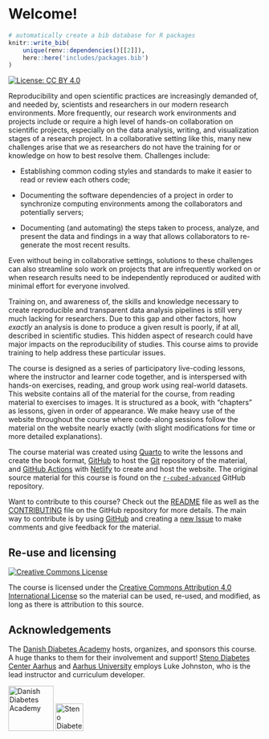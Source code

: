 # Welcome! {.unnumbered}

```r
# automatically create a bib database for R packages
knitr::write_bib(
    unique(renv::dependencies()[[2]]),
    here::here('includes/packages.bib')
)
```

[![License: CC BY
4.0](https://img.shields.io/badge/License-CC%20BY%204.0-lightgrey.svg)](https://creativecommons.org/licenses/by/4.0/)

Reproducibility and open scientific practices are increasingly demanded
of, and needed by, scientists and researchers in our modern research
environments. More frequently, our research work environments and
projects include or require a high level of hands-on collaboration on
scientific projects, especially on the data analysis, writing, and
visualization stages of a research project. In a collaborative setting
like this, many new challenges arise that we as researchers do not have
the training for or knowledge on how to best resolve them. Challenges
include:

-   Establishing common coding styles and standards to make it easier to
    read or review each others code;

-   Documenting the software dependencies of a project in order to
    synchronize computing environments among the collaborators and
    potentially servers;

-   Documenting (and automating) the steps taken to process, analyze,
    and present the data and findings in a way that allows collaborators
    to re-generate the most recent results.

Even without being in collaborative settings, solutions to these
challenges can also streamline solo work on projects that are
infrequently worked on or when research results need to be independently
reproduced or audited with minimal effort for everyone involved.

Training on, and awareness of, the skills and knowledge necessary to
create reproducible and transparent data analysis pipelines is still
very much lacking for researchers. Due to this gap and other factors,
how *exactly* an analysis is done to produce a given result is poorly,
if at all, described in scientific studies. This hidden aspect of
research could have major impacts on the reproducibility of studies.
This course aims to provide training to help address these particular
issues.

The course is designed as a series of participatory live-coding lessons,
where the instructor and learner code together, and is interspersed with
hands-on exercises, reading, and group work using real-world datasets.
This website contains all of the material for the course, from reading
material to exercises to images. It is structured as a book, with
"chapters" as lessons, given in order of appearance. We make heavy use
of the website throughout the course where code-along sessions follow
the material on the website nearly exactly (with slight modifications
for time or more detailed explanations).

The course material was created using [Quarto](https://quarto.org/) to
write the lessons and create the book format,
[GitHub](https://github.com/) to host the [Git](https://git-scm.com/)
repository of the material, and [GitHub
Actions](https://github.com/features/actions) with
[Netlify](https://www.netlify.com/) to create and host the website. The
original source material for this course is found on the
[`r-cubed-advanced`](https://github.com/rostools/r-cubed-advanced)
GitHub repository.

Want to contribute to this course? Check out the
[README](https://github.com/rostools/r-cubed-advanced/blob/main/README.md)
file as well as the
[CONTRIBUTING](https://github.com/rostools/r-cubed-advanced/blob/main/CONTRIBUTING.md)
file on the GitHub repository for more details. The main way to
contribute is by using [GitHub](https://github.com/) and creating a [new
Issue](https://github.com/rostools/r-cubed-advanced/issues/new) to make
comments and give feedback for the material.

## Re-use and licensing {#licensing}

<a rel="license" href="http://creativecommons.org/licenses/by/4.0/"><img src="https://i.creativecommons.org/l/by/4.0/80x15.png" alt="Creative Commons License" style="border-width:0"/></a>

The course is licensed under the [Creative Commons Attribution 4.0
International License](https://creativecommons.org/licenses/by/4.0/) so
the material can be used, re-used, and modified, as long as there is
attribution to this source.

## Acknowledgements

The [Danish Diabetes Academy](https://www.danishdiabetesacademy.dk/)
hosts, organizes, and sponsors this course. A huge thanks to them for
their involvement and support! [Steno Diabetes Center
Aarhus](https://www.stenoaarhus.dk/) and [Aarhus
University](https://au.dk) employs Luke Johnston, who is the lead
instructor and curriculum developer.

![Danish Diabetes Academy](images/logo-dda.png){width="90px"} ![Steno
Diabetes Center Aarhus](images/logo-sdca.png){width="55px"}

